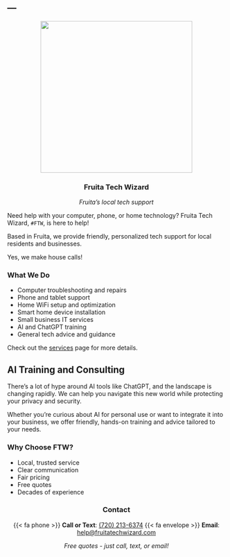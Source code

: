 ---
---

::: {style="text-align: center"}
![](files/logo.png){fig-align="center" height="350"}


### Fruita Tech Wizard

*Fruita's local tech support*

:::

Need help with your computer, phone, or home technology? Fruita Tech Wizard, `#FTW`, is here to help!

Based in Fruita, we provide friendly, personalized tech support for local residents and businesses.

Yes, we make house calls!

### What We Do

- Computer troubleshooting and repairs
- Phone and tablet support
- Home WiFi setup and optimization
- Smart home device installation
- Small business IT services
- AI and ChatGPT training
- General tech advice and guidance

Check out the [services](services.qmd) page for more details.

::: {.callout-tip}
## AI Training and Consulting

There's a lot of hype around AI tools like ChatGPT, and the landscape is changing rapidly. We can help you navigate this new world while protecting your privacy and security.

Whether you're curious about AI for personal use or want to integrate it into your business, we offer friendly, hands-on training and advice tailored to your needs.

:::

### Why Choose FTW?

- Local, trusted service
- Clear communication
- Fair pricing
- Free quotes
- Decades of experience

::: {style="text-align: center"}
### Contact

{{< fa phone >}} **Call or Text**: [(720) 213-6374](tel:+17202136374)
{{< fa envelope >}} **Email**: [help@fruitatechwizard.com](mailto:help@fruitatechwizard.com)

*Free quotes - just call, text, or email!*
:::

